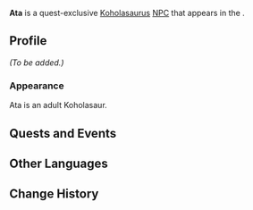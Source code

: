 {{Meta
<!-- Remove this template after adding the missing info -->
|missing_NPC_profile  = yes
}}
{{About|the Koholasaur|the regular [[NPC]]|Ata}}
{{Character Infobox
|name             = Ata
|type             = Quest NPC
|image            = NPC Ata (Koholasaur).png
|region           = Natlan
|location         = Natlan
|affiliation      = 

|voiceEN          = 
|voiceCN          = 
|voiceJP          = 
|voiceKR          = 

|group            = Koholasaurus
|group2           = Saurians
}}
'''Ata''' is a quest-exclusive [[Koholasaurus]] [[NPC]] that appears in the {{Quest|The Legend of the Mysterious Island}}.

==Profile==
<!--Detailed story/lore information goes here.-->
''(To be added.)''

===Appearance===
Ata is an adult Koholasaur.

==Quests and Events==
{{Quests and Events}}

==Other Languages==
{{Other Languages|default_hidden=1
|en       = Ata
|zhs      = 阿塔
|zhs_rm   = Ātǎ
|zht      = 阿塔
|zht_rm   = Ātǎ
|ja       = アタ
|ja_rm    = Ata
|ko       = 아타
|es       = Ata
|fr       = Ata
|ru       = Ата
|th       = Ata
|vi       = Ata
|de       = Ata
|id       = Ata
|pt       = Ata
|tr       = Ata
|it       = Ata
}}

==Change History==
{{Change History|5.0}}